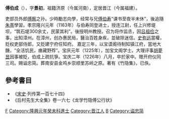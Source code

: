 '''傅伯成'''（{{bd|1143年||1226年|catIdx=F傅}}），字'''景初'''，祖籍济原（今属河南），定居晋江（今属福建）。

吏部员外郎[[傅察|傅察]]之孙。少時勵志向學，经常与兄[[傅伯寿|傅伯寿]]“课书至夜半未休”，後追隨[[朱熹|朱熹]]學習。孝宗隆兴元年（1163年）与伯寿同登进士，授连江尉，任上兴修堤坝，“筑石堤300余丈，民蒙其利”。後授明州教授。召为将作监丞，因[[吕祖俭|吕祖俭]]之事，出知漳州。在漳州，创办惠民局，醫治百姓身疾，並破除迷信。[[史弥远|史弥远]]當權，贬权吏部侍郎，又贬建宁府任知府。 嘉定三年，以宝谟阁待制知镇江府，當地大饑，“全活饥民，瘗藏野殍”。宝庆元年（1225年），加宝文阁学士。大理评事[[胡夢昱|胡夢昱]]因事被貶，伯成上疏抗爭。宝庆二年（1226年）八月，卒於家中。赠开府仪同三司。赐谥忠简。葬南安县金鸡乡崇顺里苏岭之原。著有《竹隐集》，已佚。 

==參考書目==
* 《[[宋史|宋史]]·列传第一百七十四》
* 《后村先生大全集》卷一六七《龙学竹隐傅公行状》

[[Category:南宋政治人物|F]]
[[Category:隆興元年癸未科進士|Category:隆興元年癸未科進士]]
[[Category:晋江人|Category:晋江人]]
[[Category:傅姓|B]]
[[Category:谥忠简|Category:谥忠简]]
